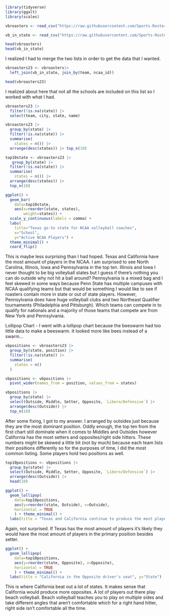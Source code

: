 ```r
library(tidyverse)
library(ggalt)
library(scales)
```

```r
vbroasters <- read_csv("https://raw.githubusercontent.com/Sports-Roster-Data/womens-volleyball/main/finished_rosters.csv")

vb_in_state <- read_csv("https://raw.githubusercontent.com/Sports-Roster-Data/womens-volleyball/main/teams.csv")
```

```r
head(vbroasters)
head(vb_in_state)
```

I realized I had to merge the two lists in order to get the data that I wanted. 
```r
vbroasters23 <- vbroasters|> 
  left_join(vb_in_state, join_by(team, ncaa_id))
```


```r
head(vbroasters23)
```

I realized about here that not all the schools are included on this list so I worked with what I had.
```r
vbroasters23 |>
  filter(!is.na(state)) |>
  select(team, city, state, name)
```


```r
vbroasters23 |>
  group_by(state) |>
  filter(!is.na(state)) |>
  summarise(
    states = n()) |>
  arrange(desc(states)) |> top_n(10)
```


```r
top10state <- vbroasters23 |>
   group_by(state) |>
  filter(!is.na(state)) |>
  summarise(
    states = n()) |>
  arrange(desc(states)) |> 
  top_n(10)
```


```r
ggplot() + 
  geom_bar(
    data=top10state, 
    aes(x=reorder(state, states),
        weight=states)) + 
  scale_y_continuous(labels = comma) +
  labs(
    title="Texas go-to state for NCAA volleyball coaches", 
    x="School", 
    y="Active NCAA Players") + 
  theme_minimal() + 
  coord_flip()
```
This is maybe less surprising than I had hoped. Texas and California have the most amount of players in the NCAA. I am surprised to see North Carolina, Illinois, Iowa and Pennsylvania in the top ten. Illinois and Iowa I never thought to be big volleyball states but I guess if there's nothing you can do outside why not hit a ball around? Pennsylvania is a mixed bag and I feel skewed in some ways because Penn State has multiple campuses with NCAA qualifying teams but that would be something I would like to see if roasters contain more in state or out of state players. However, Pennsylvania does have huge volleyball clubs and two Northeast Qualifier tournaments (Philadelphia and Pittsburgh). Which teams can compete in to qualify for nationals and a majority of those teams that compete are from New York and Pennsylvania. 

Lollipop Chart - I went with a lollipop chart because the beeswarm had too little data to make a beeswarm. It looked more like bees instead of a swarm...  
```r
vbpositions <- vbroasters23 |>
  group_by(state, position) |>
  filter(!is.na(state)) |>
  summarise(
    states = n()
  )
```


```r
vbpositions <- vbpositions |>
  pivot_wider(names_from = position, values_from = states)
```


```r
vbpositions |>
  group_by(state) |>
  select(Outside, Middle, Setter, Opposite, `Libero/Defensive`) |>
  arrange(desc(Outside)) |>
  top_n(10)
```
After some fixing, I got to my answer. I arranged by outsides just because they are the most dominant position. Oddly enough, the top ten from the first chart still dominate when it comes to Middles and Outsides however California has the most setters and opposites/right side hitters. These numbers might be skewed a little bit (not by much) because each team lists their positions differently so for the purposes of time, I did the most common listing. Some players hold two positions as well. 

```r
top10positions <- vbpositions |>
  group_by(state) |>
  select(Outside, Middle, Setter, Opposite, `Libero/Defensive`) |>
  arrange(desc(Outside)) |>
  head(10)
```

```r
ggplot() + 
  geom_lollipop(
    data=top10positions, 
    aes(y=reorder(state, Outside), x=Outside), 
    horizontal = TRUE
    ) + theme_minimal() + 
  labs(title = "Texas and California continue to produce the most players on the outside", y="State")
```
Again, not surprised. If Texas has the most amount of players it's likely they would have the most amount of players in the primary position besides setter.  

```r
ggplot() + 
  geom_lollipop(
    data=top10positions, 
    aes(y=reorder(state, Opposite), x=Opposite), 
    horizontal = TRUE
    ) + theme_minimal() + 
  labs(title = "California in the Opposite driver's seat", y="State")
```
This is where California beat out a lot of states. It makes sense that California would produce more opposites. A lot of players out there play beach volleyball. Beach volleyball teaches you to play on multiple sides and take different angles that aren't comfortable which for a right hand hitter, right side isn't comfortable all the time. 
